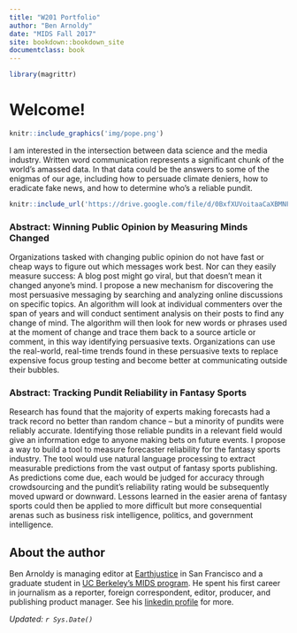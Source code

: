 ```yaml
---
title: "W201 Portfolio"
author: "Ben Arnoldy"
date: "MIDS Fall 2017"
site: bookdown::bookdown_site
documentclass: book
---
```


<!-- This won't be displayed but it will initialize your R session. Add any R libraries you need here. -->
```r
library(magrittr)
```


# Welcome!

<!-- You can include images saved within your repo... -->
```r
knitr::include_graphics('img/pope.png')
```

I am interested in the intersection between data science and the media industry. Written word communication represents a significant chunk of the world's amassed data. In that data could be the answers to some of the enigmas of our age, including how to persuade climate deniers, how to eradicate fake news, and how to determine who's a reliable pundit. 

<!-- Below this line is just examples of how you can embed video from Google Drive. First you have to enable sharing, then just get the object ID which is that long string between d/ and /preview and will also be appended to any sharing link you generate for your video. -->
<p>
```r
knitr::include_url('https://drive.google.com/file/d/0BxfXUVoitaaCaXBMNFlwQ1M1NFU/preview')
```

### Abstract: Winning Public Opinion by Measuring Minds Changed
Organizations tasked with changing public opinion do not have fast or cheap ways to figure out which messages work best. Nor can they easily measure success: A blog post might go viral, but that doesn't mean it changed anyone's mind. I propose a new mechanism for discovering the most persuasive messaging by searching and analyzing online discussions on specific topics. An algorithm will look at individual commenters over the span of years and will conduct sentiment analysis on their posts to find any change of mind. The algorithm will then look for new words or phrases used at the moment of change and trace them back to a source article or comment, in this way identifying persuasive texts. Organizations can use the real-world, real-time trends found in these persuasive texts to replace expensive focus group testing and become better at communicating outside their bubbles.

### Abstract: Tracking Pundit Reliability in Fantasy Sports
Research has found that the majority of experts making forecasts had a track record no better than random chance -- but a minority of pundits were reliably accurate. Identifying those reliable pundits in a relevant field would give an information edge to anyone making bets on future events. I propose a way to build a tool to measure forecaster reliability for the fantasy sports industry. The tool would use natural language processing to extract measurable predictions from the vast output of fantasy sports publishing. As predictions come due, each would be judged for accuracy through crowdsourcing and the pundit's reliability rating would be subsequently moved upward or downward. Lessons learned in the easier arena of fantasy sports could then be applied to more difficult but more consequential arenas such as business risk intelligence, politics, and government intelligence. 

## About the author
Ben Arnoldy is managing editor at [Earthjustice](www.earthjustice.org) in San Francisco and a graduate student in [UC Berkeley's MIDS program](https://www.ischool.berkeley.edu/programs/mids). He spent his first career in journalism as a reporter, foreign correspondent, editor, producer, and publishing product manager. See his [linkedin profile](www.linkedin.com/in/benarnoldy) for more.

*Updated: `r Sys.Date()`*

